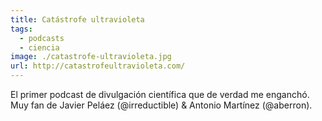 ```yaml
---
title: Catástrofe ultravioleta
tags:
  - podcasts
  - ciencia
image: ./catastrofe-ultravioleta.jpg
url: http://catastrofeultravioleta.com/
---
```


El primer podcast de divulgación científica que de verdad me enganchó. Muy fan de Javier Peláez (@irreductible) & Antonio Martínez (@aberron).
